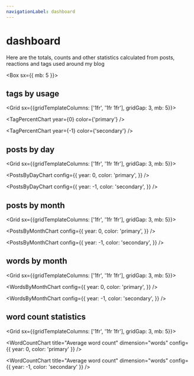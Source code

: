 ---
navigationLabel: dashboard
---


# dashboard

Here are the totals, counts and other statistics calculated from posts, reactions and tags used around my blog

<Divider />

<Box sx={{ mb: 5 }}>
  <ReactionsByAmount />
</Box>

## tags by usage

<Grid sx={{gridTemplateColumns: ['1fr', '1fr 1fr'], gridGap: 3, mb: 5}}>

<TagPercentChart year={0} color={'primary'} />

<TagPercentChart year={-1} color={'secondary'} />

</Grid>

## posts by day

<Grid sx={{gridTemplateColumns: ['1fr', '1fr 1fr'], gridGap: 3, mb: 5}}>

<PostsByDayChart
  config={{
    year: 0,
    color: 'primary',
  }}
/>

<PostsByDayChart
  config={{
    year: -1,
    color: 'secondary',
  }}
/>

</Grid>

## posts by month

<Grid sx={{gridTemplateColumns: ['1fr', '1fr 1fr'], gridGap: 3, mb: 5}}>

<PostsByMonthChart
  config={{
    year: 0,
    color: 'primary',
  }}
/>

<PostsByMonthChart
  config={{
    year: -1,
    color: 'secondary',
  }}
/>

</Grid>

## words by month

<Grid sx={{gridTemplateColumns: ['1fr', '1fr 1fr'], gridGap: 3, mb: 5}}>

<WordsByMonthChart
  config={{
    year: 0,
    color: 'primary',
  }}
/>

<WordsByMonthChart
  config={{
    year: -1,
    color: 'secondary',
  }}
/>

</Grid>

## word count statistics

<Grid sx={{gridTemplateColumns: ['1fr', '1fr 1fr'], gridGap: 3, mb: 5}}>

<WordCountChart title="Average word count" dimension="words" config={{ year: 0, color: 'primary' }} />

<WordCountChart title="Average word count" dimension="words" config={{ year: -1, color: 'secondary' }} />

</Grid>
